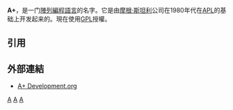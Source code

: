 {{Otheruses|A+ (消歧義)}}
{{Infobox programming language
|name = A+
|logo = 
|paradigm = [[阵列编程|阵列]]
|released = {{Start date and age|1988}}
|designer = [[Arthur_Whitney|Arthur Whitney]]
|developer = [[摩根士丹利|摩根士丹利]]
|latest release version = 4.22-1
|latest release date = {{Start date and age|2008|03|27}}
|typing = [[类型系统|动态]], [[类型系统|强类型]]
|file_ext = {{mono|..}}, {{mono|.+}}, {{mono|.a}}, {{mono|.m}}<ref>{{cite web|url=http://www.aplusdev.org/APlusRefV2_63.html#HEADING991|title=A+ Reference: Appendix: Quick Reference|access-date=2020-02-06|archive-date=2020-02-24|archive-url=https://web.archive.org/web/20200224202643/http://www.aplusdev.org/APlusRefV2_63.html#HEADING991|dead-url=no}}</ref>
|implementations = A+
|dialects =
|influenced by = [[APL语言|APL]]
|influenced = [[K_(编程语言)|K]]
|license=[[GNU通用公共许可证|GNU通用公共许可证]]
}}
'''A+'''，是一门[[陣列編程|陣列]][[编程语言|編程語言]]的名字。它是由[[摩根·斯坦利|摩根·斯坦利]]公司在1980年代在[[APL|APL]]的基础上开发起来的。現在使用[[GNU通用公共许可证|GPL]]授權。

==引用==
{{reflist}}

== 外部連結 ==
* [http://www.aplusdev.org/ A+ Development.org]{{Wayback|url=http://www.aplusdev.org/ |date=20110216030946 }}

{{compu-stub}}

{{APL编程语言}}
{{程序设计语言|A+}}

[[Category:程序设计语言|A]]
[[Category:APL編程語言家族|A]]
[[Category:陣列編程語言|A]]